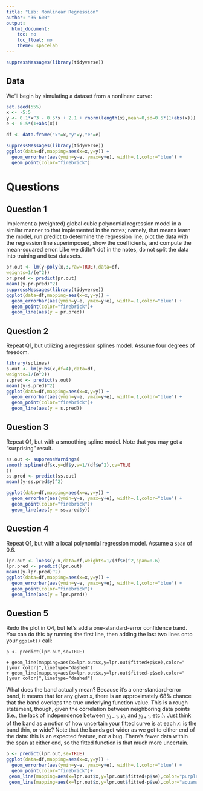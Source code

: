 ```yaml
---
title: "Lab: Nonlinear Regression"
author: "36-600"
output: 
  html_document:
    toc: no
    toc_float: no
    theme: spacelab
---
```


```r
suppressMessages(library(tidyverse))
```

## Data

We'll begin by simulating a dataset from a nonlinear curve:
```r
set.seed(555)
x <- -5:5
y <- 0.1*x^3 - 0.5*x + 2.1 + rnorm(length(x),mean=0,sd=0.5*(1+abs(x)))
e <- 0.5*(1+abs(x))

df <- data.frame("x"=x,"y"=y,"e"=e)

suppressMessages(library(tidyverse))
ggplot(data=df,mapping=aes(x=x,y=y)) +
  geom_errorbar(aes(ymin=y-e, ymax=y+e), width=.1,color="blue") +
  geom_point(color="firebrick")
```

# Questions

## Question 1

Implement a (weighted) global cubic polynomial regression model in a similar manner to that implemented in the notes; namely, that means learn the model, run predict to determine the regression line, plot the data with the regression line superimposed, show the coefficients, and compute the mean-squared error. Like we did(n't do) in the notes, do not split the data into training and test datasets.
```r
pr.out <- lm(y~poly(x,3,raw=TRUE),data=df,
weights=1/(e^2))
pr.pred <- predict(pr.out)
mean((y-pr.pred)^2)
suppressMessages(library(tidyverse))
ggplot(data=df,mapping=aes(x=x,y=y)) +
  geom_errorbar(aes(ymin=y-e, ymax=y+e), width=.1,color="blue") +
  geom_point(color="firebrick")+
  geom_line(aes(y = pr.pred))
```

## Question 2

Repeat Q1, but utilizing a regression splines model. Assume four degrees of freedom.
```r
library(splines)
s.out <- lm(y~bs(x,df=4),data=df,
weights=1/(e^2))
s.pred <- predict(s.out)
mean((y-s.pred)^2)
ggplot(data=df,mapping=aes(x=x,y=y)) +
  geom_errorbar(aes(ymin=y-e, ymax=y+e), width=.1,color="blue") +
  geom_point(color="firebrick")+
  geom_line(aes(y = s.pred))
```

## Question 3

Repeat Q1, but with a smoothing spline model. Note that you may get a "surprising" result.
```r
ss.out <- suppressWarnings(
smooth.spline(df$x,y=df$y,w=1/(df$e^2),cv=TRUE
))
ss.pred <- predict(ss.out)
mean((y-ss.pred$y)^2)

ggplot(data=df,mapping=aes(x=x,y=y)) +
  geom_errorbar(aes(ymin=y-e, ymax=y+e), width=.1,color="blue") +
  geom_point(color="firebrick")+
  geom_line(aes(y = ss.pred$y))
```

## Question 4

Repeat Q1, but with a local polynomial regression model. Assume a `span` of 0.6.
```r
lpr.out <- loess(y~x,data=df,weights=1/(df$e)^2,span=0.6)
lpr.pred <- predict(lpr.out)
mean((y-lpr.pred)^2)
ggplot(data=df,mapping=aes(x=x,y=y)) +
  geom_errorbar(aes(ymin=y-e, ymax=y+e), width=.1,color="blue") +
  geom_point(color="firebrick")+
  geom_line(aes(y = lpr.pred))
```

## Question 5

Redo the plot in Q4, but let's add a one-standard-error confidence band. You can do this by running the first line, then adding the last two lines onto your `ggplot()` call:
```
p <- predict(lpr.out,se=TRUE)

+ geom_line(mapping=aes(x=lpr.out$x,y=lpr.out$fitted+p$se),color="[your color]",linetype="dashed")
+ geom_line(mapping=aes(x=lpr.out$x,y=lpr.out$fitted-p$se),color="[your color]",linetype="dashed")
```
What does the band actually mean? Because it's a one-standard-error band, it means that for any given $x$, there is an approximately 68% chance that the band overlaps the true underlying function value. This is a rough statement, though, given the correlation between neighboring data points (i.e., the lack of independence between $y_{i-1}$, $y_i$, and $y_{i+1}$, etc.). Just think of the band as a notion of how uncertain your fitted curve is at each $x$: is the band thin, or wide? Note that the bands get wider as we get to either end of the data: this is an expected feature, not a bug. There's fewer data within the span at either end, so the fitted function is that much more uncertain.
```r
p <- predict(lpr.out,se=TRUE)
ggplot(data=df,mapping=aes(x=x,y=y)) +
  geom_errorbar(aes(ymin=y-e, ymax=y+e), width=.1,color="blue") +
  geom_point(color="firebrick")+
 geom_line(mapping=aes(x=lpr.out$x,y=lpr.out$fitted+p$se),color="purple3",linetype="dashed")+
 geom_line(mapping=aes(x=lpr.out$x,y=lpr.out$fitted-p$se),color="aquamarine3",linetype="dashed")
```

